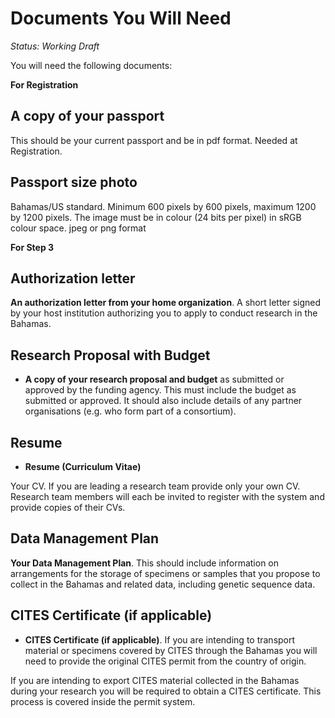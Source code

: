 # Documents You Will Need {-}

_Status: Working Draft_

You will need the following documents:

__For Registration__

## A copy of your passport {-#a-copy-of-your-passport}

This should be your current passport and be in pdf format. Needed at Registration.

## Passport size photo {-#passport-size-photo} 

Bahamas/US standard. Minimum 600 pixels by 600 pixels, maximum 1200 by 1200 pixels. The image must be in colour (24 bits per pixel) in sRGB colour space. jpeg or png format

__For Step 3__

## Authorization letter {-#authorization-letter} 

__An authorization letter from your home organization__. A short letter signed by your host institution authorizing you to apply to conduct research in the Bahamas.


## Research Proposal with Budget {-#researdch-proposal-with-budget} 

- __A copy of your research proposal and budget__ as submitted or approved by the funding agency. This must include the budget as submitted or approved. It should also include details of any partner organisations (e.g. who form part of a consortium).

## Resume {-#resume} 

- __Resume (Curriculum Vitae)__

Your CV. If you are leading a research team provide only your own CV. Research team members will each be invited to register with the system and provide copies of their CVs.

## Data Management Plan {-#data-management-plan} 

__Your Data Management Plan__. This should include information on arrangements for the storage of specimens or samples that you propose to collect in the Bahamas and related data, including genetic sequence data. 
<!---- If you are importing or exporting any specimens you will require a permit from the Animal Import Section of the Department of Agriculture this needs to be clarified--->

## CITES Certificate (if applicable) {-#cites_certificate} 
- __CITES Certificate (if applicable)__. If you are intending to transport material or specimens covered by CITES through the Bahamas you will need to provide the original CITES permit from the country of origin. 

If you are intending to export CITES material collected in the Bahamas during your research you will be required to obtain a CITES certificate. This process is covered inside the permit system.